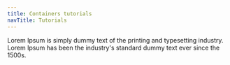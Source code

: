 ```yaml
---
title: Containers tutorials
navTitle: Tutorials
---
```


Lorem Ipsum is simply dummy text of the printing and typesetting industry. Lorem Ipsum has been the industry's standard dummy text ever since the 1500s.

